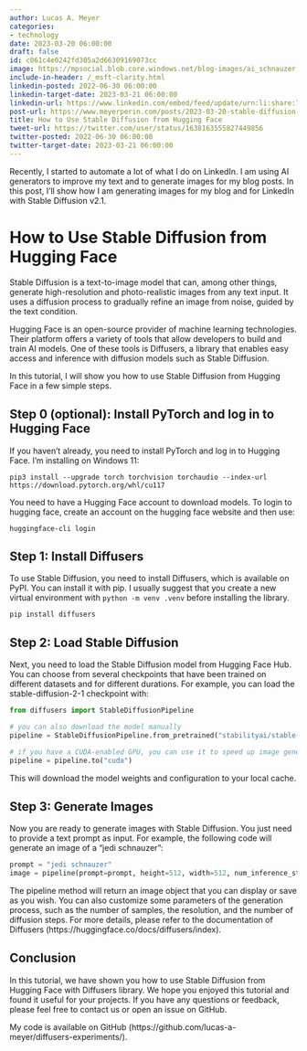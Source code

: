 ```yaml
---
author: Lucas A. Meyer
categories:
- technology
date: 2023-03-20 06:00:00
draft: false
id: c061c4e0242fd305a2d66309169073cc
image: https://mpsocial.blob.core.windows.net/blog-images/ai_schnauzer.png
include-in-header: /_msft-clarity.html
linkedin-posted: 2022-06-30 06:00:00
linkedin-target-date: 2023-03-21 06:00:00
linkedin-url: https://www.linkedin.com/embed/feed/update/urn:li:share:7043929257814724608
post-url: https://www.meyerperin.com/posts/2023-03-20-stable-diffusion-with-diffusers.html
title: How to Use Stable Diffusion from Hugging Face
tweet-url: https://twitter.com/user/status/1638163555827449856
twitter-posted: 2022-06-30 06:00:00
twitter-target-date: 2023-03-21 06:00:00
---
```


Recently, I started to automate a lot of what I do on LinkedIn. I am using AI generators to improve my text and to generate images for my blog posts. In this post, I'll show how I am generating images for my blog and for LinkedIn with Stable Diffusion v2.1.

# How to Use Stable Diffusion from Hugging Face

Stable Diffusion is a text-to-image model that can, among other things, generate high-resolution and photo-realistic images from any text input. It uses a diffusion process to gradually refine an image from noise, guided by the text condition. 

Hugging Face is an open-source provider of machine learning technologies. Their platform offers a variety of tools that allow developers to build and train AI models. One of these tools is Diffusers, a library that enables easy access and inference with diffusion models such as Stable Diffusion.

In this tutorial, I will show you how to use Stable Diffusion from Hugging Face in a few simple steps.

## Step 0 (optional): Install PyTorch and log in to Hugging Face

If you haven't already, you need to install PyTorch and log in to Hugging Face. I'm installing on Windows 11:

```
pip3 install --upgrade torch torchvision torchaudio --index-url https://download.pytorch.org/whl/cu117
```

You need to have a Hugging Face account to download models. To login to hugging face, create an account on the hugging face website and then use:

```
huggingface-cli login
```

## Step 1: Install Diffusers

To use Stable Diffusion, you need to install Diffusers, which is available on PyPI. You can install it with pip. I usually suggest that you create a new virtual environment with `python -m venv .venv` before installing the library.

```
pip install diffusers
```

## Step 2: Load Stable Diffusion

Next, you need to load the Stable Diffusion model from Hugging Face Hub. You can choose from several checkpoints that have been trained on different datasets and for different durations. For example, you can load the stable-diffusion-2-1 checkpoint with:

```python
from diffusers import StableDiffusionPipeline

# you can also download the model manually
pipeline = StableDiffusionPipeline.from_pretrained("stabilityai/stable-diffusion-2-1-base")

# if you have a CUDA-enabled GPU, you can use it to speed up image generation quite a lot
pipeline = pipeline.to("cuda")

```

This will download the model weights and configuration to your local cache.

## Step 3: Generate Images

Now you are ready to generate images with Stable Diffusion. You just need to provide a text prompt as input. For example, the following code will generate an image of a "jedi schnauzer":

```python
prompt = "jedi schnauzer"
image = pipeline(prompt=prompt, height=512, width=512, num_inference_steps=80, guidance_scale=7.5).images[0]
```

The pipeline method will return an image object that you can display or save as you wish. You can also customize some parameters of the generation process, such as the number of samples, the resolution, and the number of diffusion steps. For more details, please refer to the documentation of Diffusers (https://huggingface.co/docs/diffusers/index).

## Conclusion

In this tutorial, we have shown you how to use Stable Diffusion from Hugging Face with Diffusers library. We hope you enjoyed this tutorial and found it useful for your projects. If you have any questions or feedback, please feel free to contact us or open an issue on GitHub.

My code is available on GitHub (https://github.com/lucas-a-meyer/diffusers-experiments/).

